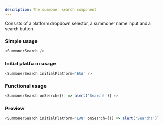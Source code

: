 ```yaml
---
description: The summoner search component
---
```



Consists of a platform dropdown selector, a summoner name input and a search button.

### Simple usage
```js
<SummonerSearch />
```

### Initial platform usage
```js
<SummonerSearch initialPlatform='EUW' />
```

### Functional usage
```js
<SummonerSearch onSearch={() => alert('Search!')} />
```

### Preview
```js live
<SummonerSearch initialPlatform='LAN' onSearch={() => alert('Search!')} />
```